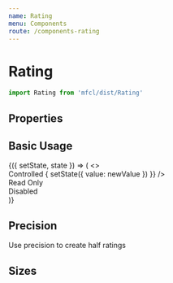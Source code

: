 ```yaml
---
name: Rating
menu: Components
route: /components-rating
---
```



# Rating

```javascript
import Rating from 'mfcl/dist/Rating'
```

## Properties

<Props of={Rating} />

## Basic Usage

<Playground>
  <Component initialState={{ value: 2 }}>
    {({ setState, state }) => (
      <>
        <div>
          Controlled
          <Rating
            name="simple-controlled"
            value={state.value}
            onChange={(event, newValue) => {
              setState({ value: newValue })
            }}
          />
        </div>
        <div>
          Read Only
          <Rating name="read-only" value={3} readOnly />
        </div>
        <div>
          Disabled
          <Rating name="disabled" value={2} disabled />
        </div>
      </>
    )}

  </Component>
</Playground>

## Precision

Use precision to create half ratings

<Playground>
  <div>
    <Rating name="precision-rating" defaultValue={1.5} precision={0.5} />
  </div>
  <div>
    <Rating name="precision-rating" defaultValue={2.6} precision={0.1} />
  </div>
</Playground>

## Sizes

<Playground>
  <div>
    <Rating name="size-sm" defaultValue={2} size="sm" />
  </div>
  <div>
    <Rating name="size-md" defaultValue={2} />
  </div>
  <div>
    <Rating name="size-lg" defaultValue={2} size="lg" />
  </div>
</Playground>
